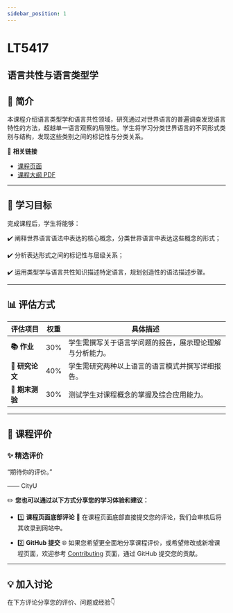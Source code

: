 ```yaml
---
sidebar_position: 1
---
```


# LT5417
## 语言共性与语言类型学

## **📘 简介**
本课程介绍语言类型学和语言共性领域，研究通过对世界语言的普遍调查发现语言特性的方法，超越单一语言观察的局限性。学生将学习分类世界语言的不同形式类别与结构，发现这些类别之间的标记性与分类关系。

🔗 **相关链接**
- [课程页面](https://www.cityu.edu.hk/catalogue/pg/202425/course/LT5417.htm)
- [课程大纲 PDF](https://www.cityu.edu.hk/catalogue/pg/202425/course/LT5417.pdf)

---

## **🎯 学习目标**

完成课程后，学生将能够：

✔️ 阐释世界语言语法中表达的核心概念，分类世界语言中表达这些概念的形式；

✔️ 分析表达形式之间的标记性与层级关系；

✔️ 运用类型学与语言共性知识描述特定语言，规划创造性的语法描述步骤。

---

## **📊 评估方式**

| **评估项目**            | **权重** | **具体描述**                                                                                     |
|------------------------|---------|-----------------------------------------------------------------------------------------------|
| **📚 作业**             | 30%     | 学生需撰写关于语言学问题的报告，展示理论理解与分析能力。                                               |
| **📄 研究论文**          | 40%     | 学生需研究两种以上语言的语言模式并撰写详细报告。                                                        |
| **📝 期末测验**          | 30%     | 测试学生对课程概念的掌握及综合应用能力。                                                               |

---

## **💬 课程评价**

### ✨ **精选评价**
<div className={commentStyles.commentBox}>
    <p className={commentStyles.commentText}>
        “期待你的评价。”
    </p>
    <p className={commentStyles.commentAuthor}>—— CityU</p>
</div>

✏️ **您也可以通过以下方式分享您的学习体验和建议：**

- 1️⃣ **课程页面底部评论**
💬 在课程页面底部直接提交您的评论，我们会审核后将其收录到网站中。

- 2️⃣ **GitHub 提交**
🌐 如果您希望更全面地分享课程评价，或希望修改或新增课程页面，欢迎参考 [Contributing](https://penjc.github.io/CityU/contributing) 页面，通过 GitHub 提交您的贡献。

---

## **💡 加入讨论**

在下方评论分享您的评价、问题或经验👇
<Utterances />

